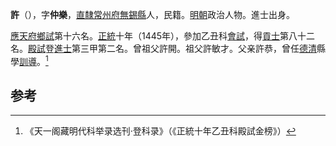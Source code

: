 '''許{{ruby|箎|-{zh-hans:chí;zh-tw:ㄔˊ}-}}'''（{{bd|1422年||？}}），字'''仲樂'''，[[南直隸|直隸]][[常州府|常州府]][[無錫縣|無錫縣]]人，民籍。[[明朝|明朝]]政治人物。進士出身。

[[應天府|應天府]][[鄉試|鄉試]]第十六名。[[正统_(年号)|正統]]十年（1445年），參加乙丑科[[會試|會試]]，得[[貢士|貢士]]第八十二名。[[殿試|殿試]]登[[進士|進士]]第三甲第二名。曾祖父許開。祖父許敏才。父亲許恭，曾任[[德清|德清]]縣學[[訓導|訓導]]。<ref>《天一阁藏明代科举录选刊·登科录》（《正統十年乙丑科殿試金榜》）</ref>

==参考==
{{reflist}}
{{明朝人物小作品}}
{{正統十年乙丑科殿試金榜}}